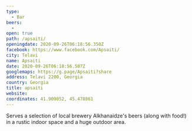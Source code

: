 ```yaml
---
type:
  - Bar
beers:
  -
open: true
path: /apsaiti/
openingdate: 2020-09-26T06:18:56.350Z
facebook: https://www.facebook.com/Apsaiti/
city: Telavi
name: Apsaiti
date: 2020-09-26T06:18:56.507Z
googlemaps: https://g.page/Apsaiti?share
address: Telavi 2200, Georgia
country: Georgia
title: apsaiti
website:
coordinates: 41.909052, 45.478861
---
```


Serves a selection of local brewery
Alkhanaidze's beers (along with food!) in a rustic indoor space and a huge outdoor area.
